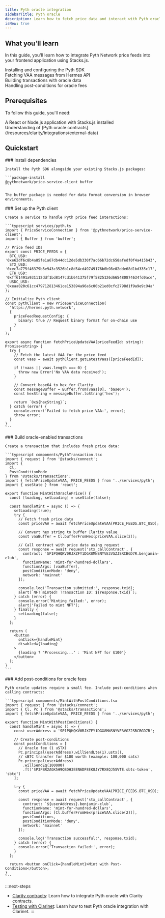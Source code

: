 ```yaml
---
title: Pyth oracle integration
sidebarTitle: Pyth oracle
description: Learn how to fetch price data and interact with Pyth oracle contracts using Stacks.js.
isNew: true
---
```



## What you'll learn

In this guide, you'll learn how to integrate Pyth Network price feeds into your frontend application using Stacks.js.

<div className="space-y-3 my-6">
  <div className="flex items-start gap-3">
    <ArrowRight className="h-4 w-4 text-brand-orange mt-1.5 flex-shrink-0" />
    <span>Installing and configuring the Pyth SDK</span>
  </div>
  <div className="flex items-start gap-3">
    <ArrowRight className="h-4 w-4 text-brand-orange mt-1.5 flex-shrink-0" />
    <span>Fetching VAA messages from Hermes API</span>
  </div>
  <div className="flex items-start gap-3">
    <ArrowRight className="h-4 w-4 text-brand-orange mt-1.5 flex-shrink-0" />
    <span>Building transactions with oracle data</span>
  </div>
  <div className="flex items-start gap-3">
    <ArrowRight className="h-4 w-4 text-brand-orange mt-1.5 flex-shrink-0" />
    <span>Handling post-conditions for oracle fees</span>
  </div>
</div>

## Prerequisites

To follow this guide, you'll need:

<div className="space-y-3 my-6">
  <div className="flex items-start gap-3">
    <div className="h-4 w-4 mt-1.5 flex-shrink-0 rounded border-2 border-brand-orange bg-brand-orange flex items-center justify-center">
      <Check className="h-3 w-3 text-white" />
    </div>
    <span>A React or Node.js application with Stacks.js installed</span>
  </div>
  <div className="flex items-start gap-3">
    <div className="h-4 w-4 mt-1.5 flex-shrink-0 rounded border-2 border-brand-orange bg-brand-orange flex items-center justify-center">
      <Check className="h-3 w-3 text-white" />
    </div>
    <span>Understanding of [Pyth oracle contracts](/resources/clarity/integrations/external-data)</span>
  </div>
</div>

## Quickstart

<Steps>
  <Step>
    ### Install dependencies
    
    Install the Pyth SDK alongside your existing Stacks.js packages:

    ```package-install
    @pythnetwork/price-service-client buffer
    ```

    The buffer package is needed for data format conversion in browser environments.
  </Step>

  <Step>
    ### Set up the Pyth client
    
    Create a service to handle Pyth price feed interactions:

    ```typescript services/pyth.ts
    import { PriceServiceConnection } from '@pythnetwork/price-service-client';
    import { Buffer } from 'buffer';

    // Price feed IDs
    export const PRICE_FEEDS = {
      BTC_USD: '0xe62df6c8b4a85fe1a67db44dc12de5db330f7ac66b72dc658afedf0f4a415b43',
      STX_USD: '0xec7a775f46379b5e943c3526b1c8d54cd49749176b0b98e02dde68d1bd335c17',
      ETH_USD: '0xff61491a931112ddf1bd8147cd1b641375f79f5825126d665480874634fd0ace',
      USDC_USD: '0xeaa020c61cc479712813461ce153894a96a6c00b21ed0cfc2798d1f9a9e9c94a'
    };

    // Initialize Pyth client
    const pythClient = new PriceServiceConnection(
      'https://hermes.pyth.network',
      {
        priceFeedRequestConfig: {
          binary: true // Request binary format for on-chain use
        }
      }
    );

    export async function fetchPriceUpdateVAA(priceFeedId: string): Promise<string> {
      try {
        // Fetch the latest VAA for the price feed
        const vaas = await pythClient.getLatestVaas([priceFeedId]);
        
        if (!vaas || vaas.length === 0) {
          throw new Error('No VAA data received');
        }

        // Convert base64 to hex for Clarity
        const messageBuffer = Buffer.from(vaas[0], 'base64');
        const hexString = messageBuffer.toString('hex');
        
        return `0x${hexString}`;
      } catch (error) {
        console.error('Failed to fetch price VAA:', error);
        throw error;
      }
    }
    ```
  </Step>

  <Step>
    ### Build oracle-enabled transactions
    
    Create a transaction that includes fresh price data:

    ```typescript components/PythTransaction.tsx
    import { request } from '@stacks/connect';
    import { 
      Cl,
      PostConditionMode 
    } from '@stacks/transactions';
    import { fetchPriceUpdateVAA, PRICE_FEEDS } from '../services/pyth';
    import { useState } from 'react';

    export function MintWithOraclePrice() {
      const [loading, setLoading] = useState(false);

      const handleMint = async () => {
        setLoading(true);
        try {
          // Fetch fresh price data
          const priceVAA = await fetchPriceUpdateVAA(PRICE_FEEDS.BTC_USD);
          
          // Convert hex string to buffer Clarity value
          const vaaBuffer = Cl.bufferFromHex(priceVAA.slice(2));

          // Call contract with price data using request
          const response = await request('stx_callContract', {
            contract: 'SP1PQHQKV0RJXZFY1DGX8MNSNYVE3VGZJSRCBGD7R.benjamin-club',
            functionName: 'mint-for-hundred-dollars',
            functionArgs: [vaaBuffer],
            postConditionMode: 'deny',
            network: 'mainnet'
          });

          console.log('Transaction submitted:', response.txid);
          alert(`NFT minted! Transaction ID: ${response.txid}`);
        } catch (error) {
          console.error('Minting failed:', error);
          alert('Failed to mint NFT');
        } finally {
          setLoading(false);
        }
      };

      return (
        <button 
          onClick={handleMint}
          disabled={loading}
        >
          {loading ? 'Processing...' : 'Mint NFT for $100'}
        </button>
      );
    }
    ```
  </Step>

  <Step>
    ### Add post-conditions for oracle fees
    
    Pyth oracle updates require a small fee. Include post-conditions when calling contracts:

    ```typescript components/MintWithPostConditions.tsx
    import { request } from '@stacks/connect';
    import { Cl, Pc } from '@stacks/transactions';
    import { fetchPriceUpdateVAA, PRICE_FEEDS } from '../services/pyth';

    export function MintWithPostConditions() {
      const handleMint = async () => {
        const userAddress = 'SP1PQHQKV0RJXZFY1DGX8MNSNYVE3VGZJSRCBGD7R';
        
        // Create post-conditions
        const postConditions = [
          // Oracle fee (1 uSTX)
          Pc.principal(userAddress).willSendLte(1).ustx(),
          // sBTC transfer for $100 worth (example: 100,000 sats)
          Pc.principal(userAddress)
            .willSendEq(100000)
            .ft('SP3FBR2AGK5H9QBDH3EEN6DF8EK8JY7RX8QJ5SVTE.sbtc-token', 'sbtc')
        ];

        try {
          const priceVAA = await fetchPriceUpdateVAA(PRICE_FEEDS.BTC_USD);
          
          const response = await request('stx_callContract', {
            contract: `${userAddress}.benjamin-club`,
            functionName: 'mint-for-hundred-dollars',
            functionArgs: [Cl.bufferFromHex(priceVAA.slice(2))],
            postConditions,
            postConditionMode: 'deny',
            network: 'mainnet'
          });

          console.log('Transaction successful:', response.txid);
        } catch (error) {
          console.error('Transaction failed:', error);
        }
      };

      return <button onClick={handleMint}>Mint with Post-Conditions</button>;
    }
    ```
  </Step>
</Steps>

:::next-steps
- [Clarity contracts](/resources/clarity/integrations/external-data): Learn how to integrate Pyth oracle with Clarity contracts.
- [Testing with Clarinet](/tools/clarinet/integrations/pyth-oracle-integration): Learn how to test Pyth oracle integration with Clarinet.
:::